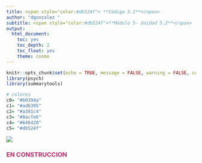 ```yaml
---
title: <span style="color:#db524f"> **Código 5.2**</span>  
author: "dgonzalez "
subtitle: <span style="color:#db524f">**Módulo 5- Unidad 5.2**</span> 
output:
  html_document:
    toc: yes
    toc_depth: 2
    toc_float: yes
    theme: cosmo
---
```



```r
knitr::opts_chunk$set(echo = TRUE, message = FALSE, warning = FALSE, comment = NA)
library(psych)
library(summarytools)

# colores
c0= "#b0394a"
c1= "#ad6395"
c2= "#a391c4"
c3= "#8acfe6"
c4= "#646420"
c5= "#db524f"

```

![](img/banner5.png)

### <span style="color:#BC2B6A">**EN CONSTRUCCION**</span>


